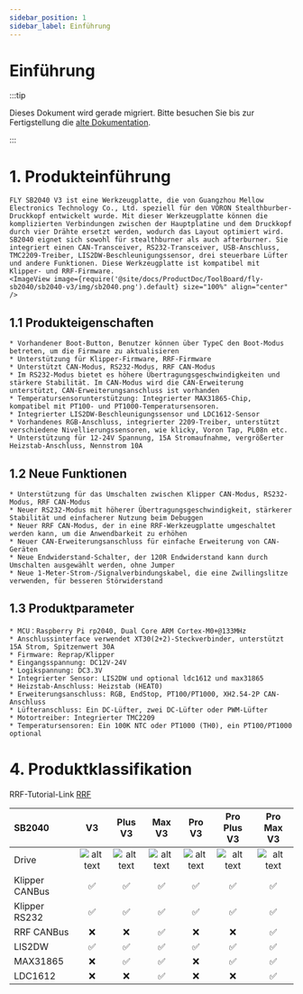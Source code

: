```yaml
---
sidebar_position: 1
sidebar_label: Einführung
---
```



# Einführung

:::tip

Dieses Dokument wird gerade migriert. Bitte besuchen Sie bis zur Fertigstellung die [alte Dokumentation](https://mellow.klipper.cn/#/).

:::
# 1. Produkteinführung

    FLY SB2040 V3 ist eine Werkzeugplatte, die von Guangzhou Mellow Electronics Technology Co., Ltd. speziell für den VORON Stealthburber-Druckkopf entwickelt wurde. Mit dieser Werkzeugplatte können die komplizierten Verbindungen zwischen der Hauptplatine und dem Druckkopf durch vier Drähte ersetzt werden, wodurch das Layout optimiert wird. SB2040 eignet sich sowohl für stealthburner als auch afterburner. Sie integriert einen CAN-Transceiver, RS232-Transceiver, USB-Anschluss, TMC2209-Treiber, LIS2DW-Beschleunigungssensor, drei steuerbare Lüfter und andere Funktionen. Diese Werkzeugplatte ist kompatibel mit Klipper- und RRF-Firmware.
    <ImageView image={require('@site/docs/ProductDoc/ToolBoard/fly-sb2040/sb2040-v3/img/sb2040.png').default} size="100%" align="center" />


## 1.1 Produkteigenschaften

    * Vorhandener Boot-Button, Benutzer können über TypeC den Boot-Modus betreten, um die Firmware zu aktualisieren
    * Unterstützung für Klipper-Firmware, RRF-Firmware
    * Unterstützt CAN-Modus, RS232-Modus, RRF CAN-Modus
    * Im RS232-Modus bietet es höhere Übertragungsgeschwindigkeiten und stärkere Stabilität. Im CAN-Modus wird die CAN-Erweiterung unterstützt, CAN-Erweiterungsanschluss ist vorhanden
    * Temperatursensorunterstützung: Integrierter MAX31865-Chip, kompatibel mit PT100- und PT1000-Temperatursensoren.
    * Integrierter LIS2DW-Beschleunigungssensor und LDC1612-Sensor
    * Vorhandenes RGB-Anschluss, integrierter 2209-Treiber, unterstützt verschiedene Nivellierungssensoren, wie klicky, Voron Tap, PL08n etc.
    * Unterstützung für 12-24V Spannung, 15A Stromaufnahme, vergrößerter Heizstab-Anschluss, Nennstrom 10A

## 1.2 Neue Funktionen

    * Unterstützung für das Umschalten zwischen Klipper CAN-Modus, RS232-Modus, RRF CAN-Modus
    * Neuer RS232-Modus mit höherer Übertragungsgeschwindigkeit, stärkerer Stabilität und einfacherer Nutzung beim Debuggen
    * Neuer RRF CAN-Modus, der in eine RRF-Werkzeugplatte umgeschaltet werden kann, um die Anwendbarkeit zu erhöhen
    * Neuer CAN-Erweiterungsanschluss für einfache Erweiterung von CAN-Geräten
    * Neue Endwiderstand-Schalter, der 120R Endwiderstand kann durch Umschalten ausgewählt werden, ohne Jumper
    * Neue 1-Meter-Strom-/Signalverbindungskabel, die eine Zwillingslitze verwenden, für besseren Störwiderstand

## 1.3 Produktparameter


    * MCU：Raspberry Pi rp2040, Dual Core ARM Cortex-M0+@133MHz
    * Anschlussinterface verwendet XT30(2+2)-Steckverbinder, unterstützt 15A Strom, Spitzenwert 30A
    * Firmware: Reprap/Klipper
    * Eingangsspannung: DC12V-24V
    * Logikspannung: DC3.3V
    * Integrierter Sensor: LIS2DW und optional ldc1612 und max31865
    * Heizstab-Anschluss: Heizstab (HEAT0)
    * Erweiterungsanschluss: RGB, EndStop, PT100/PT1000, XH2.54-2P CAN-Anschluss
    * Lüfteranschluss: Ein DC-Lüfter, zwei DC-Lüfter oder PWM-Lüfter
    * Motortreiber: Integrierter TMC2209
    * Temperatursensoren: Ein 100K NTC oder PT1000 (TH0), ein PT100/PT1000 optional

# 4. Produktklassifikation

RRF-Tutorial-Link [RRF](https://teamgloomy.github.io/fly_sb2040_pro_max_v3_general.html)

| SB2040         |          V3          |       Plus V3        |        Max V3        |        Pro V3        |     Pro Plus V3      |      Pro Max V3      |
| :------------- | :------------------: | :------------------: | :------------------: | :------------------: | :------------------: | :------------------: |
| Drive          | ![alt text][TMC2209] | ![alt text][TMC2209] | ![alt text][TMC2209] | ![alt text][TMC2240] | ![alt text][TMC2240] | ![alt text][TMC2240] |
| Klipper CANBus |  :white_check_mark:  |  :white_check_mark:  |  :white_check_mark:  |  :white_check_mark:  |  :white_check_mark:  |  :white_check_mark:  |
| Klipper RS232  |  :white_check_mark:  |  :white_check_mark:  |  :white_check_mark:  |  :white_check_mark:  |  :white_check_mark:  |  :white_check_mark:  |
| RRF CANBus     |         :x:          |         :x:          |  :white_check_mark:  |         :x:          |         :x:          |  :white_check_mark:  |
| LIS2DW         |  :white_check_mark:  |  :white_check_mark:  |  :white_check_mark:  |  :white_check_mark:  |  :white_check_mark:  |  :white_check_mark:  |
| MAX31865       |         :x:          |  :white_check_mark:  |  :white_check_mark:  |         :x:          |  :white_check_mark:  |  :white_check_mark:  |
| LDC1612        |         :x:          |         :x:          |  :white_check_mark:  |         :x:          |         :x:          |  :white_check_mark: |


[TMC2209]: https://img.shields.io/badge/-TMC2209-green "TMC2209"
[TMC2240]: https://img.shields.io/badge/-TMC2240-blue "TMC2240"